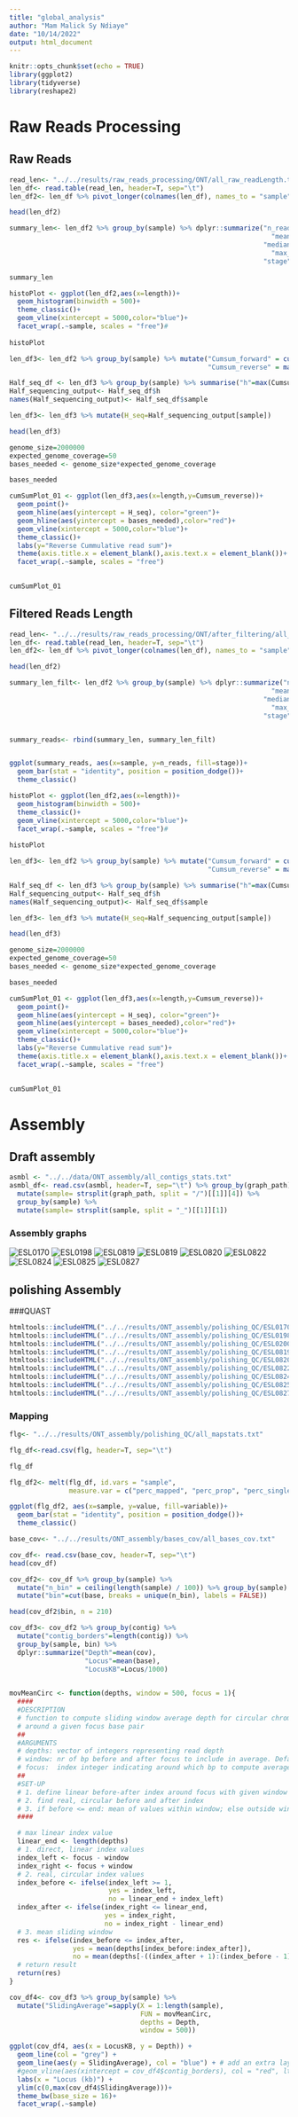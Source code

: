 ```yaml
---
title: "global_analysis"
author: "Mam Malick Sy Ndiaye"
date: "10/14/2022"
output: html_document
---
```


```r
knitr::opts_chunk$set(echo = TRUE)
library(ggplot2)
library(tidyverse)
library(reshape2)
```

# Raw Reads Processing

## Raw Reads

```r
read_len<- "../../results/raw_reads_processing/ONT/all_raw_readLength.txt"
len_df<- read.table(read_len, header=T, sep="\t")
len_df2<- len_df %>% pivot_longer(colnames(len_df), names_to = "sample", values_to = "length") %>% filter(! is.na(length)) %>% group_by(sample) %>% arrange(sample, length)

head(len_df2)
```
```r
summary_len<- len_df2 %>% group_by(sample) %>% dplyr::summarize("n_reads"=length(length),
                                                                  "mean_len"=mean(length),
                                                                "median_len"=median(length),
                                                                  "max_len"= max(length),
                                                                "stage"= "before filtering")

summary_len
```
```r
histoPlot <- ggplot(len_df2,aes(x=length))+
  geom_histogram(binwidth = 500)+
  theme_classic()+
  geom_vline(xintercept = 5000,color="blue")+
  facet_wrap(.~sample, scales = "free")#
  
histoPlot
```
```r
len_df3<- len_df2 %>% group_by(sample) %>% mutate("Cumsum_forward" = cumsum(length), 
                                                  "Cumsum_reverse" = max(Cumsum_forward) - cumsum(length))

Half_seq_df <- len_df3 %>% group_by(sample) %>% summarise("h"=max(Cumsum_forward)/2)
Half_sequencing_output<- Half_seq_df$h
names(Half_sequencing_output)<- Half_seq_df$sample

len_df3<- len_df3 %>% mutate(H_seq=Half_sequencing_output[sample])

head(len_df3)
```
```r
genome_size=2000000
expected_genome_coverage=50
bases_needed <- genome_size*expected_genome_coverage

bases_needed

cumSumPlot_01 <- ggplot(len_df3,aes(x=length,y=Cumsum_reverse))+
  geom_point()+
  geom_hline(aes(yintercept = H_seq), color="green")+
  geom_hline(aes(yintercept = bases_needed),color="red")+
  geom_vline(xintercept = 5000,color="blue")+
  theme_classic()+
  labs(y="Reverse Cummulative read sum")+
  theme(axis.title.x = element_blank(),axis.text.x = element_blank())+
  facet_wrap(.~sample, scales = "free")
  

cumSumPlot_01
```

## Filtered Reads Length
```r
read_len<- "../../results/raw_reads_processing/ONT/after_filtering/all_AF_readLength.txt"
len_df<- read.table(read_len, header=T, sep="\t")
len_df2<- len_df %>% pivot_longer(colnames(len_df), names_to = "sample", values_to = "length") %>% filter(! is.na(length)) %>% group_by(sample) %>% arrange(sample, length)

head(len_df2)
```
```r
summary_len_filt<- len_df2 %>% group_by(sample) %>% dplyr::summarize("n_reads"=length(length),
                                                                  "mean_len"=mean(length),
                                                                "median_len"=median(length),
                                                                  "max_len"= max(length),
                                                                "stage"="After Filtering")


summary_reads<- rbind(summary_len, summary_len_filt)


ggplot(summary_reads, aes(x=sample, y=n_reads, fill=stage))+
  geom_bar(stat = "identity", position = position_dodge())+
  theme_classic()
```


```r
histoPlot <- ggplot(len_df2,aes(x=length))+
  geom_histogram(binwidth = 500)+
  theme_classic()+
  geom_vline(xintercept = 5000,color="blue")+
  facet_wrap(.~sample, scales = "free")#
  
histoPlot
```
```r
len_df3<- len_df2 %>% group_by(sample) %>% mutate("Cumsum_forward" = cumsum(length), 
                                                  "Cumsum_reverse" = max(Cumsum_forward) - cumsum(length))

Half_seq_df <- len_df3 %>% group_by(sample) %>% summarise("h"=max(Cumsum_forward)/2)
Half_sequencing_output<- Half_seq_df$h
names(Half_sequencing_output)<- Half_seq_df$sample

len_df3<- len_df3 %>% mutate(H_seq=Half_sequencing_output[sample])

head(len_df3)
```

```r
genome_size=2000000
expected_genome_coverage=50
bases_needed <- genome_size*expected_genome_coverage

bases_needed

cumSumPlot_01 <- ggplot(len_df3,aes(x=length,y=Cumsum_reverse))+
  geom_point()+
  geom_hline(aes(yintercept = H_seq), color="green")+
  geom_hline(aes(yintercept = bases_needed),color="red")+
  geom_vline(xintercept = 5000,color="blue")+
  theme_classic()+
  labs(y="Reverse Cummulative read sum")+
  theme(axis.title.x = element_blank(),axis.text.x = element_blank())+
  facet_wrap(.~sample, scales = "free")
  

cumSumPlot_01
```
# Assembly

## Draft assembly
```r
asmbl <- "../../data/ONT_assembly/all_contigs_stats.txt"
asmbl_df<- read.csv(asmbl, header=T, sep="\t") %>% group_by(graph_path) %>%
  mutate(sample= strsplit(graph_path, split = "/")[[1]][4]) %>%
  group_by(sample) %>%
  mutate(sample= strsplit(sample, split = "_")[[1]][1])
```

### Assembly graphs
![ESL0170](../../results/ONT_assembly/assembly_graphs/ESL0170_ONT_assembly_graph.jpg)
![ESL0198](../../results/ONT_assembly/assembly_graphs/ESL0198_ONT_assembly_graph.jpg)
![ESL0819](../../results/ONT_assembly/assembly_graphs/ESL0819_ONT_assembly_graph.jpg)
![ESL0819](../../results/ONT_assembly/assembly_graphs/ESL0819_ONT_assembly_graph.jpg)
![ESL0820](../../results/ONT_assembly/assembly_graphs/ESL0820_ONT_assembly_graph.jpg)
![ESL0822](../../results/ONT_assembly/assembly_graphs/ESL0822_ONT_assembly_graph.jpg)
![ESL0824](../../results/ONT_assembly/assembly_graphs/ESL0824_ONT_assembly_graph.jpg)
![ESL0825](../../results/ONT_assembly/assembly_graphs/ESL0825_ONT_assembly_graph.jpg)
![ESL0827](../../results/ONT_assembly/assembly_graphs/ESL0827_ONT_assembly_graph.jpg)

## polishing Assembly

###QUAST 

```r
htmltools::includeHTML("../../results/ONT_assembly/polishing_QC/ESL0170_assembly_QC/report.html")
htmltools::includeHTML("../../results/ONT_assembly/polishing_QC/ESL0198_assembly_QC/report.html")
htmltools::includeHTML("../../results/ONT_assembly/polishing_QC/ESL0200_assembly_QC/report.html")
htmltools::includeHTML("../../results/ONT_assembly/polishing_QC/ESL0819_assembly_QC/report.html")
htmltools::includeHTML("../../results/ONT_assembly/polishing_QC/ESL0820_assembly_QC/report.html")
htmltools::includeHTML("../../results/ONT_assembly/polishing_QC/ESL0822_assembly_QC/report.html")
htmltools::includeHTML("../../results/ONT_assembly/polishing_QC/ESL0824_assembly_QC/report.html")
htmltools::includeHTML("../../results/ONT_assembly/polishing_QC/ESL0825_assembly_QC/report.html")
htmltools::includeHTML("../../results/ONT_assembly/polishing_QC/ESL0827_assembly_QC/report.html")
```
### Mapping
```r
flg<- "../../results/ONT_assembly/polishing_QC/all_mapstats.txt"

flg_df<-read.csv(flg, header=T, sep="\t")

flg_df
```

```r
flg_df2<- melt(flg_df, id.vars = "sample", 
               measure.var = c("perc_mapped", "perc_prop", "perc_singleton"))

ggplot(flg_df2, aes(x=sample, y=value, fill=variable))+
  geom_bar(stat = "identity", position = position_dodge())+
  theme_classic()
```
```r
base_cov<- "../../results/ONT_assembly/bases_cov/all_bases_cov.txt"

cov_df<- read.csv(base_cov, header=T, sep="\t")
head(cov_df)
```
```r
cov_df2<- cov_df %>% group_by(sample) %>% 
  mutate("n_bin" = ceiling(length(sample) / 100)) %>% group_by(sample) %>% 
  mutate("bin"=cut(base, breaks = unique(n_bin), labels = FALSE)) 

head(cov_df2$bin, n = 210)
```

```r
cov_df3<- cov_df2 %>% group_by(contig) %>% 
  mutate("contig_borders"=length(contig)) %>% 
  group_by(sample, bin) %>% 
  dplyr::summarize("Depth"=mean(cov),
                   "Locus"=mean(base),
                   "LocusKB"=Locus/1000)
  


```

```r
movMeanCirc <- function(depths, window = 500, focus = 1){
  ####
  #DESCRIPTION
  # function to compute sliding window average depth for circular chromosome
  # around a given focus base pair
  ##
  #ARGUMENTS
  # depths: vector of integers representing read depth
  # window: nr of bp before and after focus to include in average. Defaults to 500
  # focus:  index integer indicating around which bp to compute average. Defaults to 1
  ##
  #SET-UP
  # 1. define linear before-after index around focus with given window size
  # 2. find real, circular before and after index
  # 3. if before <= end: mean of values within window; else outside window
  ####

  # max linear index value
  linear_end <- length(depths)
  # 1. direct, linear index values
  index_left <- focus - window
  index_right <- focus + window
  # 2. real, circular index values
  index_before <- ifelse(index_left >= 1,
                         yes = index_left,
                         no = linear_end + index_left)
  index_after <- ifelse(index_right <= linear_end,
                        yes = index_right,
                        no = index_right - linear_end)
  # 3. mean sliding window
  res <- ifelse(index_before <= index_after,
                yes = mean(depths[index_before:index_after]),
                no = mean(depths[-((index_after + 1):(index_before - 1))]))
  # return result
  return(res)
}
```

```r
cov_df4<- cov_df3 %>% group_by(sample) %>% 
  mutate("SlidingAverage"=sapply(X = 1:length(sample),
                                 FUN = movMeanCirc,
                                 depths = Depth, 
                                 window = 500))

ggplot(cov_df4, aes(x = LocusKB, y = Depth)) +
  geom_line(col = "grey") +
  geom_line(aes(y = SlidingAverage), col = "blue") + # add an extra layer
  #geom_vline(aes(xintercept = cov_df4$contig_borders), col = "red", lty = 2) +
  labs(x = "Locus (kb)") +
  ylim(c(0,max(cov_df4$SlidingAverage)))+
  theme_bw(base_size = 16)+
  facet_wrap(.~sample)
```



